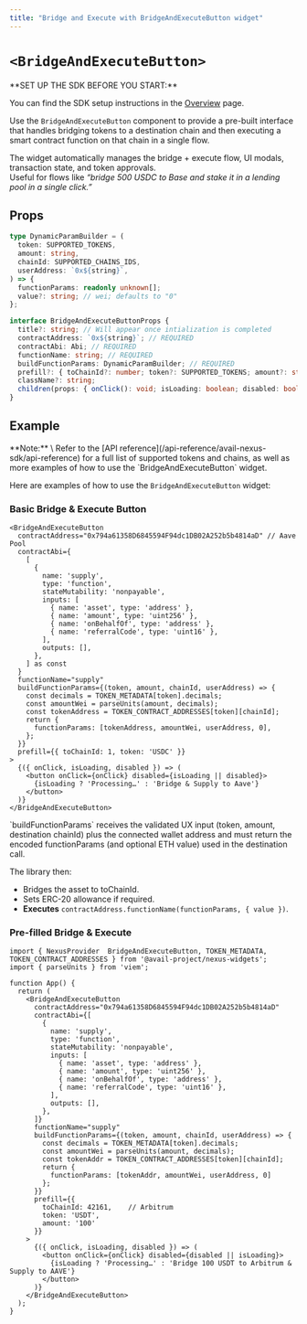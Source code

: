 ```yaml
---
title: "Bridge and Execute with BridgeAndExecuteButton widget"
---
```



# `<BridgeAndExecuteButton>`

<Callout type="info">
**SET UP THE SDK BEFORE YOU START:**

You can find the SDK setup instructions in the [Overview](/api-reference/avail-nexus-sdk/overview) page.
</Callout>

Use the `BridgeAndExecuteButton` component to provide a pre-built interface that handles bridging tokens to a destination chain and then executing a smart contract function on that chain in a single flow.

The widget automatically manages the bridge + execute flow, UI modals, transaction state, and token approvals. \
Useful for flows like *“bridge 500 USDC to Base and stake it in a lending pool in a single click.”*

## Props

```typescript showLineNumbers filename="Typescript"
type DynamicParamBuilder = (
  token: SUPPORTED_TOKENS,
  amount: string,
  chainId: SUPPORTED_CHAINS_IDS,
  userAddress: `0x${string}`,
) => {
  functionParams: readonly unknown[];
  value?: string; // wei; defaults to "0"
};

interface BridgeAndExecuteButtonProps {
  title?: string; // Will appear once intialization is completed
  contractAddress: `0x${string}`; // REQUIRED
  contractAbi: Abi; // REQUIRED
  functionName: string; // REQUIRED
  buildFunctionParams: DynamicParamBuilder; // REQUIRED
  prefill?: { toChainId?: number; token?: SUPPORTED_TOKENS; amount?: string };
  className?: string;
  children(props: { onClick(): void; isLoading: boolean; disabled: boolean }): React.ReactNode;
}
```

## Example

<Callout type="info">
**Note:** \
Refer to the [API reference](/api-reference/avail-nexus-sdk/api-reference) for a full list of supported tokens and chains,
as well as more examples of how to use the `BridgeAndExecuteButton` widget.
</Callout>

Here are examples of how to use the `BridgeAndExecuteButton` widget:

### Basic Bridge & Execute Button

```tsx showLineNumbers filename="App.tsx"
<BridgeAndExecuteButton
  contractAddress="0x794a61358D6845594F94dc1DB02A252b5b4814aD" // Aave Pool
  contractAbi={
    [
      {
        name: 'supply',
        type: 'function',
        stateMutability: 'nonpayable',
        inputs: [
          { name: 'asset', type: 'address' },
          { name: 'amount', type: 'uint256' },
          { name: 'onBehalfOf', type: 'address' },
          { name: 'referralCode', type: 'uint16' },
        ],
        outputs: [],
      },
    ] as const
  }
  functionName="supply"
  buildFunctionParams={(token, amount, chainId, userAddress) => {
    const decimals = TOKEN_METADATA[token].decimals;
    const amountWei = parseUnits(amount, decimals);
    const tokenAddress = TOKEN_CONTRACT_ADDRESSES[token][chainId];
    return {
      functionParams: [tokenAddress, amountWei, userAddress, 0],
    };
  }}
  prefill={{ toChainId: 1, token: 'USDC' }}
>
  {({ onClick, isLoading, disabled }) => (
    <button onClick={onClick} disabled={isLoading || disabled}>
      {isLoading ? 'Processing…' : 'Bridge & Supply to Aave'}
    </button>
  )}
</BridgeAndExecuteButton>
```
<Callout>
`buildFunctionParams` receives the validated UX input (token, amount, destination chainId) plus the connected wallet address and must return the encoded functionParams 
(and optional ETH value) used in the destination call.

The library then:

- Bridges the asset to toChainId.
- Sets ERC-20 allowance if required.
- **Executes** `contractAddress.functionName(functionParams, { value })`.
</Callout>

### Pre-filled Bridge & Execute

```tsx showLineNumbers filename="App.tsx"
import { NexusProvider  BridgeAndExecuteButton, TOKEN_METADATA, TOKEN_CONTRACT_ADDRESSES } from '@avail-project/nexus-widgets';
import { parseUnits } from 'viem';

function App() {
  return (
    <BridgeAndExecuteButton
      contractAddress="0x794a61358D6845594F94dc1DB02A252b5b4814aD"
      contractAbi={[
        {
          name: 'supply',
          type: 'function',
          stateMutability: 'nonpayable',
          inputs: [
            { name: 'asset', type: 'address' },
            { name: 'amount', type: 'uint256' },
            { name: 'onBehalfOf', type: 'address' },
            { name: 'referralCode', type: 'uint16' },
          ],
          outputs: [],
        },
      ]}
      functionName="supply"
      buildFunctionParams={(token, amount, chainId, userAddress) => {
        const decimals = TOKEN_METADATA[token].decimals;
        const amountWei = parseUnits(amount, decimals);
        const tokenAddr = TOKEN_CONTRACT_ADDRESSES[token][chainId];
        return { 
          functionParams: [tokenAddr, amountWei, userAddress, 0]
        };
      }}
      prefill={{
        toChainId: 42161,    // Arbitrum
        token: 'USDT',
        amount: '100'
      }}
    >
      {({ onClick, isLoading, disabled }) => (
        <button onClick={onClick} disabled={disabled || isLoading}>
          {isLoading ? 'Processing…' : 'Bridge 100 USDT to Arbitrum & Supply to AAVE'}
        </button>
      )}
    </BridgeAndExecuteButton>
  );
}
```